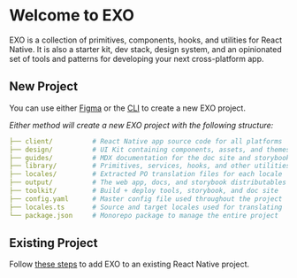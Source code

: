 
# Welcome to EXO

EXO is a collection of primitives, components, hooks, and utilities for React Native. It is also a starter kit, dev stack, design system, and an opinionated set of tools and patterns for developing your next cross-platform app.

## New Project

You can use either [Figma](/start/figma) or the [CLI](/start/command) to create a new EXO project.

*Either method will create a new EXO project with the following structure:*

```yml
├── client/          # React Native app source code for all platforms
├── design/          # UI Kit containing components, assets, and themes
├── guides/          # MDX documentation for the doc site and storybook
├── library/         # Primitives, services, hooks, and other utilities
├── locales/         # Extracted PO translation files for each locale
├── output/          # The web app, docs, and storybook distributables
├── toolkit/         # Build + deploy tools, storybook, and doc site
├── config.yaml      # Master config file used throughout the project
├── locales.ts       # Source and target locales used for translating
└── package.json     # Monorepo package to manage the entire project
```

## Existing Project

Follow [these steps](/start/manual) to add EXO to an existing React Native project.
